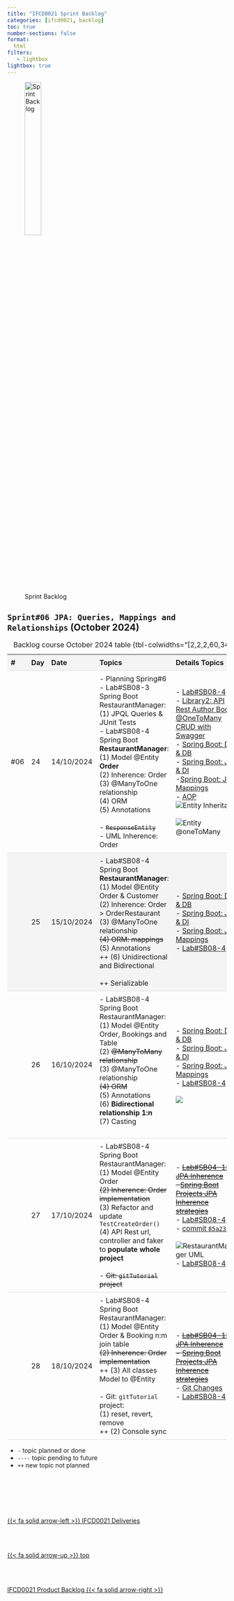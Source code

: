 ```yaml
---
title: "IFCD0021 Sprint Backlog"
categories: [ifcd0021, backlog]
toc: true
number-sections: false
format:
  html
filters:
   - lightbox
lightbox: true
---
```


<style>

.heatMap th { background:  #f4f4f4;}
tr:nth-child(2) {background-color: #f4f4f4;}

th, td {
  padding: 8px;
  text-align: left;
  border-bottom: 1px solid #ddd;
}

tr:hover {background-color:  #f4f4f4;}

</style>

![Sprint Backlog](/images/home/backlog.jpg){width="30%"}

<div class="heatMap">

::: {.column-page-right}


##  ``Sprint#06 JPA: Queries, Mappings and Relationships`` (October 2024)

| # | Day | Date | Topics |  Details Topics |
| -- | -- | -- | -- | -- |
|  #06 | 24 | 14/10/2024 |  - Planning Spring#6 </br> - Lab#SB08-3 Spring Boot RestaurantManager: </br>  (1) JPQL Queries & JUnit Tests </br>  - Lab#SB08-4 Spring Boot **RestaurantManager**: </br>  (1) Model @Entity **Order**   </br> (2) Inherence: Order </br> (3) @ManyToOne relationship </br> (4) ORM </br>(5)  Annotations </br ></br> - <s> `ResponseEntity`</s> </br>  - UML Inherence: Order  | - [Lab#SB08-4](/springboot/sblab8-4.qmd){.external target='_blank'} </BR> - [Library2: API Rest Author Book @OneToMany CRUD with Swagger](https://github.com/AlbertProfe/cifojava2022-3/wiki/Library2:-API-Rest-Author-Book-@OneToMany-CRUD-with-Swagger){.external target='_blank'}</br> - [Spring Boot: Data & DB](/springboot/boot-concepts-data.qmd) </br> - [Spring Boot: JPA & DI](/springboot/boot-concepts-jpa.qmd) </br> -[Spring Boot: JPA Mappings](/springboot/boot-concepts-jpa-2.qmd)  </br>  - [AOP](https://en.wikipedia.org/wiki/Aspect-oriented_programming){.external target='_blank'}</bvr></BR> ![Entity Inheritance](/images/springboot/labsb04-1-entity-inherence-.png){.lightbox}     </br></br>  ![Entity @oneToMany](/images/springboot/labsb08/labsb08-4-onetomay.png){.lightbox}   </br>   |
|   | 25 | 15/10/2024 | - Lab#SB08-4 Spring Boot **RestaurantManager**: </br>  (1) Model @Entity Order & Customer   </br> (2) Inherence: Order > OrderRestaurant </br> (3) @ManyToOne relationship </br> <s>(4) ORM: mappings</s> </br> (5)  Annotations </br>   ++ (6) Unidirectional and Bidirectional </br></br > ++ Serializable |  - [Spring Boot: Data & DB](/springboot/boot-concepts-data.qmd) </br> - [Spring Boot: JPA & DI](/springboot/boot-concepts-jpa.qmd) </br> - [Spring Boot: JPA Mappings](/springboot/boot-concepts-jpa-2.qmd)   </br> - [Lab#SB08-4](/springboot/sblab8-4.qmd){.external target='_blank'} </BR> |
|   | 26 | 16/10/2024 | - Lab#SB08-4 Spring Boot RestaurantManager: </br>  (1) Model @Entity Order, Bookings and Table  </br> (2)  <s>@ManyToMany relationship</s> </br> (3) @ManyToOne relationship </br> <s>(4) ORM</s> </br>(5)  Annotations </br> (6) **Bidirectional relationship 1:n **</br> (7) Casting </br></br> |  - [Spring Boot: Data & DB](/springboot/boot-concepts-data.qmd) </br> - [Spring Boot: JPA & DI](/springboot/boot-concepts-jpa.qmd) </br> - [Spring Boot: JPA Mappings](/springboot/boot-concepts-jpa-2.qmd)   </br> - [Lab#SB08-4](/springboot/sblab8-4.qmd){.external target='_blank'} </BR></br>  ![](/images/springboot/labsb08/lab08-4-uml.png){.lightbox}|
|   | 27 | 17/10/2024 | - Lab#SB08-4 Spring Boot RestaurantManager: </br>  (1) Model @Entity Order   </br>  <s>(2) Inherence: Order implementation  </s></br> (3) Refactor and update `TestCreateOrder()` </br>  (4) API Rest url, controller and faker to **populate whole project**</br></br> - <s>Git: `gitTutorial` project </s> </br> | -  <s>[Lab#SB04-1: JPA Inherence](/springboot/sblab4.qmd)    </br> -[Spring Boot Projects JPA Inherence strategies](https://github.com/AlbertProfe/cifojava2022-6/wiki){.external target='_blank'} </s></br> - [Lab#SB08-4](/springboot/sblab8-4.qmd){.external target='_blank'}  </br> - [commit `85a23ab`](/springboot/sblab8-4.qmd#commit-85a23ab){.external target='_blank'}</BR>  </br>  ![RestaurantManager UML](/images/springboot/labsb08/lab08-4-uml-3.png){.lightbox} </br>  - [Lab#SB08-4](/springboot/sblab8-4.qmd){.external target='_blank'} |
|   | 28 | 18/10/2024 | - Lab#SB08-4 Spring Boot RestaurantManager: </br>  (1) Model @Entity Order & Booking n:m join table   </br> <s>(2) Inherence: Order implementation</s> </br> ++ (3) All classes Model to @Entity  </br></br> - Git: `gitTutorial` project: </br> (1)  reset, revert, remove </br>  ++ (2)  Console sync  </br>  | - <s>[Lab#SB04-1: JPA Inherence](/springboot/sblab4.qmd) </br> - [Spring Boot Projects JPA Inherence strategies](https://github.com/AlbertProfe/cifojava2022-6/wiki){.external target='_blank'} </s></br>  - [Git Changes](https://www.atlassian.com/es/git/tutorials/undoing-changes){.external target='_blank'}  </br>  - [Lab#SB08-4](/springboot/sblab8-4.qmd){.external target='_blank'}|
: Backlog course October 2024 table {tbl-colwidths="[2,2,2,60,34]"}
:::

</div>

::: {.callout-note}
- `-` topic planned or done
- `----` topic pending to future
- `++` new topic not planned
:::


<!--- navLinks -->
<br><br>

<div class=row>
<br>
<div class='column left previous'>
<br>
[{{< fa solid arrow-left >}} IFCD0021 Deliveries](/ifcd0021-24/ifcd0021deliveries-24.qmd)
<br>
</div>
<br>
<div class='column center'>
<br>
[{{< fa solid arrow-up >}} top](#top)
<br>
</div>
<br>
<div class='column right next'>
<br>
[IFCD0021 Product Backlog  {{< fa solid arrow-right >}}](/ifcd0021-24/ifcd0021backlog-product-24.qmd)
<br>
</div>
<br>
</div>

